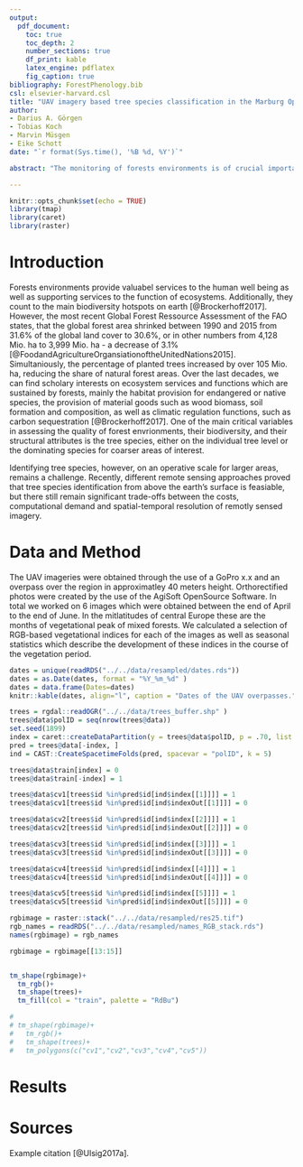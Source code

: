 ```yaml
---
output: 
  pdf_document:
    toc: true
    toc_depth: 2
    number_sections: true
    df_print: kable
    latex_engine: pdflatex
    fig_caption: true
bibliography: ForestPhenology.bib
csl: elsevier-harvard.csl
title: "UAV imagery based tree species classification in the Marburg OpenForest"
author: 
- Darius A. Görgen
- Tobias Koch
- Marvin Müsgen
- Eike Schott
date: "`r format(Sys.time(), '%B %d, %Y')`"

abstract: "The monitoring of forests environments is of crucial importance since they serve as natural habitats and constitute a main source of biological diversity. Yet, it is very costly and labor intensive to monitor forests by traditional means. Recently, there have been several attempts to use UAV-borne imagery in forest monitoring since these images can be obtained at low cost and can come with both, high spatial and temporal resolution which enable scientists and practitioners to comprehensively monitor forest environments. Tree species identification is primary interest, since the identification of species allows to draw conclusions about the structure and biodiversity in given areas of a forest. When using simple RGB images, species classification still remains a challenge. In this paper we present our results of an experiment exploring the influence of spatial resolution of RGB imagery, artificially derived vegetation indices as well as seasonal parameters on the accuracy of tree species classification within the Marburg OpenForest. We used a resolution of 5 cm, 10 cm, 15 cm, and 25 cm in a forwar-feature-selection based on the RandomForest classification algorithm. Additionally we tested the obtained accuracy when only mono-temporal or multi-temporal variables are included as well as both types of variables. Our results show that ..."

---
```


```r
knitr::opts_chunk$set(echo = TRUE)
library(tmap)
library(caret)
library(raster)
```

# Introduction

Forests environments provide valuabel services to the human well being as well as 
supporting services to the function of ecosystems. Additionally, they count to 
the main biodiversity hotspots on earth [@Brockerhoff2017]. However, the most recent
Global Forest Ressource Assessment of the FAO states, that the global forest area
shrinked between 1990 and 2015 from 31.6% of the global land cover to 30.6%, or in 
other numbers from 4,128 Mio. ha to 3,999 Mio. ha - a decrease of 3.1% [@FoodandAgricultureOrgansiationoftheUnitedNations2015].
Simultaniously, the percentage of planted trees increased by over 105 Mio. ha, 
reducing the share of natural forest areas. Over the last decades, we can find 
scholary interests on ecosystem services and functions which are sustained by forests,
mainly the habitat provision for endangered or native species, the provision of 
material goods such as wood biomass, soil formation and composition, as well as 
climatic regulation functions, such as carbon sequestration [@Brockerhoff2017].
One of the main critical variables in assessing the quality of forest envrionments,
their biodiversity, and their structural attributes is the tree species, either on
the individual tree level or the dominating species for coarser areas of interest. 

Identifying tree species, however, on an operative scale for larger areas, remains a challenge.
Recently, different remote sensing approaches proved that tree species identification
from above the earth's surface is feasiable, but there still remain significant 
trade-offs between the costs, computational demand and spatial-temporal resolution of
remotly sensed imagery.


# Data and Method

The UAV imageries were obtained through the use of a GoPro x.x and an overpass over the region
in approximatley 40 meters height. Orthorectified photos were created by the use of the
AgiSoft OpenSource Software. In total we worked on 6 images which were obtained between the end of April to 
the end of June. In the mitlatitudes of central Europe these are the months of vegetational
peak of mixed forests. We calculated a selection of RGB-based vegetational indices for each
of the images as well as seasonal statistics which describe the development of these indices
in the course of the vegetation period.

```r
dates = unique(readRDS("../../data/resampled/dates.rds"))
dates = as.Date(dates, format = "%Y_%m_%d" )
dates = data.frame(Dates=dates)
knitr::kable(dates, align="l", caption = "Dates of the UAV overpasses.",)

```
```r
trees = rgdal::readOGR("../../data/trees_buffer.shp" )
trees@data$polID = seq(nrow(trees@data))
set.seed(1899)
index = caret::createDataPartition(y = trees@data$polID, p = .70, list = FALSE)
pred = trees@data[-index, ]
ind = CAST::CreateSpacetimeFolds(pred, spacevar = "polID", k = 5)

trees@data$train[index] = 0
trees@data$train[-index] = 1

trees@data$cv1[trees$id %in%pred$id[ind$index[[1]]]] = 1
trees@data$cv1[trees$id %in%pred$id[ind$indexOut[[1]]]] = 0

trees@data$cv2[trees$id %in%pred$id[ind$index[[2]]]] = 1
trees@data$cv2[trees$id %in%pred$id[ind$indexOut[[2]]]] = 0

trees@data$cv3[trees$id %in%pred$id[ind$index[[3]]]] = 1
trees@data$cv3[trees$id %in%pred$id[ind$indexOut[[3]]]] = 0

trees@data$cv4[trees$id %in%pred$id[ind$index[[4]]]] = 1
trees@data$cv4[trees$id %in%pred$id[ind$indexOut[[4]]]] = 0

trees@data$cv5[trees$id %in%pred$id[ind$index[[5]]]] = 1
trees@data$cv5[trees$id %in%pred$id[ind$indexOut[[5]]]] = 0

rgbimage = raster::stack("../../data/resampled/res25.tif")
rgb_names = readRDS("../../data/resampled/names_RGB_stack.rds")
names(rgbimage) = rgb_names 

rgbimage = rgbimage[[13:15]]


tm_shape(rgbimage)+
  tm_rgb()+
  tm_shape(trees)+
  tm_fill(col = "train", palette = "RdBu")

# 
# tm_shape(rgbimage)+
#   tm_rgb()+
#   tm_shape(trees)+
#   tm_polygons(c("cv1","cv2","cv3","cv4","cv5"))

```

# Results


# Sources
Example citation [@Ulsig2017a].


